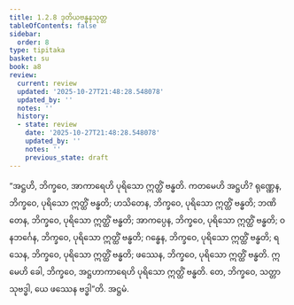 ```yaml
---
title: 1.2.8 ဒုတိယဗန္ဓနသုတ္တ
tableOfContents: false
sidebar:
  order: 8
type: tipitaka
basket: su
book: a8
review:
  current: review
  updated: '2025-10-27T21:48:28.548078'
  updated_by: ''
  notes: ''
  history:
  - state: review
    date: '2025-10-27T21:48:28.548078'
    updated_by: ''
    notes: ''
    previous_state: draft
---
```



<ReviewStatus review={frontmatter.review} showDetails={true} />

<HypothesisAnnotation frontmatter={frontmatter} />

<DynamicBreadcrumb />

<Division number="18" book="a8" e="ch" v="17" p="38">

<Paragraph number="178" book="a8">
“အဋ္ဌဟိ, ဘိက္ခဝေ, အာကာရေဟိ ပုရိသော ဣတ္ထိံ ဗန္ဓတိ. ကတမေဟိ အဋ္ဌဟိ? ရုဏ္ဏေန, ဘိက္ခဝေ, ပုရိသော ဣတ္ထိံ ဗန္ဓတိ; ဟသိတေန, ဘိက္ခဝေ, ပုရိသော ဣတ္ထိံ ဗန္ဓတိ; ဘဏိတေန, ဘိက္ခဝေ, ပုရိသော ဣတ္ထိံ ဗန္ဓတိ; အာကပ္ပေန, ဘိက္ခဝေ, ပုရိသော ဣတ္ထိံ ဗန္ဓတိ; ဝနဘင်္ဂေန, ဘိက္ခဝေ, ပုရိသော ဣတ္ထိံ ဗန္ဓတိ; ဂန္ဓေန, ဘိက္ခဝေ, ပုရိသော ဣတ္ထိံ ဗန္ဓတိ; ရသေန, ဘိက္ခဝေ, ပုရိသော ဣတ္ထိံ ဗန္ဓတိ; ဖဿေန, ဘိက္ခဝေ, ပုရိသော ဣတ္ထိံ ဗန္ဓတိ. ဣမေဟိ ခေါ, ဘိက္ခဝေ, အဋ္ဌဟာကာရေဟိ ပုရိသော ဣတ္ထိံ ဗန္ဓတိ. တေ, ဘိက္ခဝေ, သတ္တာ သုဗဒ္ဓါ, ယေ ဖဿေန ဗဒ္ဓါ”တိ.

</Paragraph>
</Division>

<Paragraph number="179" type="center" book="a8">
အဋ္ဌမံ.
</Paragraph>